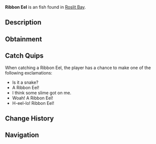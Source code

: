 {{FishInfobox
|image          = Ribbon Eel.png
|rarity         = Unusual
|sea            = First Sea
|location       = [[Roslit Bay]]
|sublocation    = Coral Reef
|sources        = Carbon Crate, Fishing Rod
|radar_location = 
|xp             = 150
|weather        = 
|time           = 
|season         = Summer
|bait           = Minnow
|base_weight    = 15
|base_value     = 150
|weight_range   = 14.5
|base_chance    = 12
|base_resil     = 30
}}
'''Ribbon Eel''' is an {{Rarity|Unusual}} fish found in [[Roslit Bay]].

== Description ==
{{Description|The ribbon eel is a striking and elusive reef fish known for its vibrant blue or green body and long, ribbon-like appearance. While they are rare, the Ribbon Eel can be best found in the coral reef of Roslit Bay|Bestiary Entry}}

== Obtainment ==
{{Description|Only comes out at night. Can be found inside the coral reef of Roslit Bay.|Bestiary Hint}}
{{Fish Availability|
Roslit Bay/Coral Reef
|top_rods      = 
Leviathan's Fang Rod\121960.8\116786.09;
Trident Rod\109879.72\107547.95;
Free Spirit Rod\103074.67\100887.31;
Krampus's Rod\79629.62\76931.84;
No-Life Rod\79169.91\77980.36;
Flimsy Rod\53497.68\61127.4;
Buddy Bond Rod\51020.8\49291.02;
Plastic Rod\68681.85\66353.29;
Rapid Rod\74568.36\78930.97;
Training Rod\57983.93\77319.95;
Ethereal Prism Rod\77589.11\70269.9;
Seraphic Rod\76810.31\70307.85;
Rod Of The Forgotten Fang\71984.24\67673.23;
Challenger's Rod\71260.64\67492.33;
Rod Of The Exalted One\70276.93\66547.34;
Rod Of The Depths\67827.16\65211;
Blazebringer Rod\65826.9\64429.99;
Zeus Rod\65623.29\63953.9;
Verdant Shear Rod\65111.95\63185.07;
Depthseeker Rod\65024.8\64298.05;
Avalanche Rod\60773.33\60158.61;
Volcanic Rod\58883.7\57634.12;
Steady Rod\27490.36\26355.17
|recommended   = Trident Rod
}}

== Catch Quips ==
When catching a Ribbon Eel, the player has a chance to make one of the following exclamations:
* Is it a snake?
* A Ribbon Eel!
* I think some slime got on me.
* Woah! A Ribbon Eel!
* H-eel-lo! Ribbon Eel!

== Change History ==
{{Change History|{{subst:Current Version}}}}

== Navigation ==
{{Fish Navbox|Roslit Bay}}